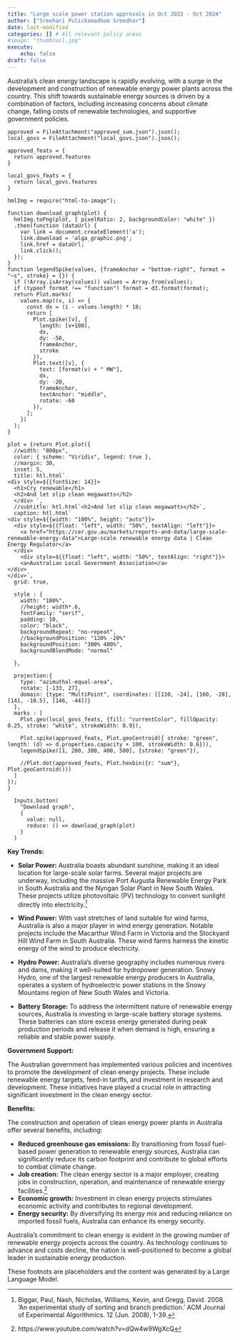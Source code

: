 ```yaml
---
title: "Large scale power station approvals in Oct 2023 - Oct 2024"
author: ["Sreehari Pulickamadhom Sreedhar"]
date: last-modified
categories: [] # All relevant policy areas
#image: "thumbnail.jpg"
execute:
    echo: false
draft: false
---
```


Australia's clean energy landscape is rapidly evolving, with a surge in the development and construction of renewable energy power plants across the country. This shift towards sustainable energy sources is driven by a combination of factors, including increasing concerns about climate change, falling costs of renewable technologies, and supportive government policies.

```ojs
approved = FileAttachment("approved_sum.json").json();
local_govs = FileAttachment("local_govs.json").json();

approved_feats = {
  return approved.features
}

local_govs_feats = {
  return local_govs.features
}
```

```ojs
hmlImg = require("html-to-image");

function download_graph(plot) {
  hmlImg.toPng(plot, { pixelRatio: 2, backgroundColor: "white" })
  .then(function (dataUrl) {
    var link = document.createElement('a');
    link.download = 'alga_graphic.png';
    link.href = dataUrl;
    link.click();
  });
}
function legendSpike(values, {frameAnchor = "bottom-right", format = "~s", stroke} = {}) {
  if (!Array.isArray(values)) values = Array.from(values);
  if (typeof format !== "function") format = d3.format(format);
  return Plot.marks(
    values.map((v, i) => {
      const dx = (i - values.length) * 18;
      return [
        Plot.spike([v], {
          length: [v+100],
          dx,
          dy: -50,
          frameAnchor,
          stroke
        }),
        Plot.text([v], {
          text: [format(v) + " MW"],
          dx,
          dy: -20,
          frameAnchor,
          textAnchor: "middle",
          rotate: -60
        }),
      ];
    })
  );
}
```

```ojs
plot = {return Plot.plot({
  //width: "800px",
  color: { scheme: "Viridis", legend: true },
  //margin: 30,
  inset: 5,
  title: htl.html` 
<div style=${{fontSize: 14}}>
  <h1>Cry renewable</h1>
  <h2>And let slip clean megawatts</h2>
  </div> `,
  //subtitle: htl.html`<h2>And let slip clean megawatts</h2>`,
  caption: htl.html`
<div style=${{width: "100%", height: "auto"}}>
  <div style=${{float: "left", width: "50%", textAlign: "left"}}>
    <a href="https://cer.gov.au/markets/reports-and-data/large-scale-renewable-energy-data">Large-scale renewable energy data | Clean Energy Regulator</a>
  </div>
    <div style=${{float: "left", width: "50%", textAlign: "right"}}>
    <a>Australian Local Government Association</a>
</div>
</div>`,
  grid: true,

  style : {
    width: "100%",
    //height: width*.6,
    fontFamily: "serif",
    padding: 10,
    color: "black",
    backgroundRepeat: "no-repeat",
    //backgroundPosition: "120% -20%"
    backgroundPosition: "300% 400%",
    backgroundBlendMode: "normal"
    
  },
  
  projection:{
    type: "azimuthal-equal-area",
    rotate: [-133, 27],
    domain: {type: "MultiPoint", coordinates: [[110, -24], [160, -28], [141, -10.5], [146, -44]]}
  },
  marks : [
    Plot.geo(local_govs_feats, {fill: "currentColor", fillOpacity: 0.25, stroke: "white", strokeWidth: 0.9}),
    
    Plot.spike(approved_feats, Plot.geoCentroid({ stroke: "green", length: (d) => d.properties.capacity + 100, strokeWidth: 0.6})),
    legendSpike([1, 200, 300, 400, 500], {stroke: "green"}),
        
    //Plot.dot(approved_feats, Plot.hexbin({r: "sum"}, Plot.geoCentroid()))
  ]
});
}
```

```ojs
  Inputs.button(
    "Download graph",
    {
      value: null,
      reduce: () => download_graph(plot)
    }
  )
```

**Key Trends:**

-   **Solar Power:** Australia boasts abundant sunshine, making it an ideal location for large-scale solar farms. Several major projects are underway, including the massive Port Augusta Renewable Energy Park in South Australia and the Nyngan Solar Plant in New South Wales. These projects utilize photovoltaic (PV) technology to convert sunlight directly into electricity.[^1]

[^1]: Biggar, Paul, Nash, Nicholas, Williams, Kevin, and Gregg, David. 2008. ‘An experimental study of sorting and branch prediction.’ ACM Journal of Experimental Algorithmics. 12 (Jun. 2008), 1-39.

-   **Wind Power:** With vast stretches of land suitable for wind farms, Australia is also a major player in wind energy generation. Notable projects include the Macarthur Wind Farm in Victoria and the Stockyard Hill Wind Farm in South Australia. These wind farms harness the kinetic energy of the wind to produce electricity.

-   **Hydro Power:** Australia's diverse geography includes numerous rivers and dams, making it well-suited for hydropower generation. Snowy Hydro, one of the largest renewable energy producers in Australia, operates a system of hydroelectric power stations in the Snowy Mountains region of New South Wales and Victoria.

-   **Battery Storage:** To address the intermittent nature of renewable energy sources, Australia is investing in large-scale battery storage systems. These batteries can store excess energy generated during peak production periods and release it when demand is high, ensuring a reliable and stable power supply.


**Government Support:**

The Australian government has implemented various policies and incentives to promote the development of clean energy projects. These include renewable energy targets, feed-in tariffs, and investment in research and development. These initiatives have played a crucial role in attracting significant investment in the clean energy sector.

**Benefits:**

The construction and operation of clean energy power plants in Australia offer several benefits, including:

-   **Reduced greenhouse gas emissions:** By transitioning from fossil fuel-based power generation to renewable energy sources, Australia can significantly reduce its carbon footprint and contribute to global efforts to combat climate change.
-   **Job creation:** The clean energy sector is a major employer, creating jobs in construction, operation, and maintenance of renewable energy facilities.[^2]
-   **Economic growth:** Investment in clean energy projects stimulates economic activity and contributes to regional development.
-   **Energy security:** By diversifying its energy mix and reducing reliance on imported fossil fuels, Australia can enhance its energy security.

[^2]: https://www.youtube.com/watch?v=dQw4w9WgXcQ

Australia's commitment to clean energy is evident in the growing number of renewable energy projects across the country. As technology continues to advance and costs decline, the nation is well-positioned to become a global leader in sustainable energy production.

These footnots are placeholders and the content was generated by a Large Language Model.